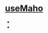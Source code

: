 # [useMaho](/)

- [<GithubIcon />](https://github.com/steveruizok/react-use-maho)
- [<TwitterIcon />](https://twitter.com/steveruizok)
